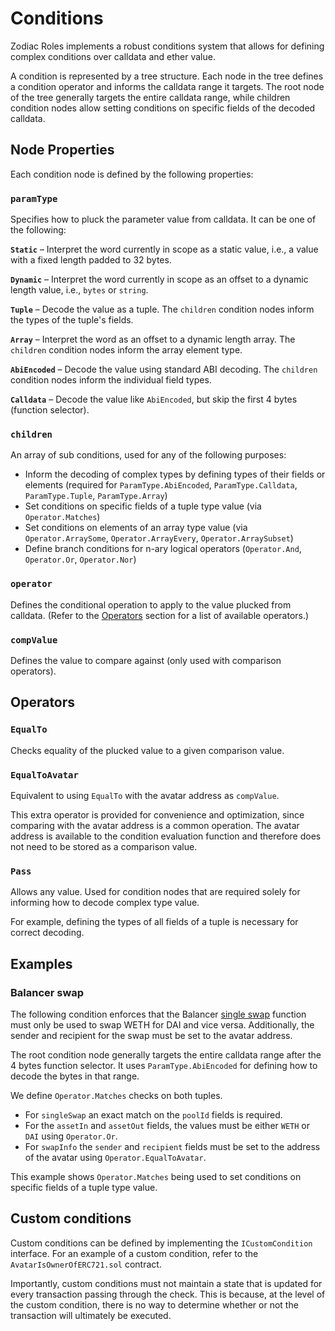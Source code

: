 
# Conditions

Zodiac Roles implements a robust conditions system that allows for defining complex conditions over calldata and ether value.

A condition is represented by a tree structure. Each node in the tree defines a condition operator and informs the calldata range it targets. The root node of the tree generally targets the entire calldata range, while children condition nodes allow setting conditions on specific fields of the decoded calldata.

## Node Properties

Each condition node is defined by the following properties:

### `paramType`

Specifies how to pluck the parameter value from calldata. It can be one of the following:

**`Static`** – Interpret the word currently in scope as a static value, i.e., a value with a fixed length padded to 32 bytes.

**`Dynamic`** – Interpret the word currently in scope as an offset to a dynamic length value, i.e., `bytes` or `string`.

**`Tuple`** – Decode the value as a tuple. The `children` condition nodes inform the types of the tuple's fields.

**`Array`** – Interpret the word as an offset to a dynamic length array. The `children` condition nodes inform the array element type.

**`AbiEncoded`** – Decode the value using standard ABI decoding. The `children` condition nodes inform the individual field types.

**`Calldata`** – Decode the value like `AbiEncoded`, but skip the first 4 bytes (function selector).

### `children`

An array of sub conditions, used for any of the following purposes:

- Inform the decoding of complex types by defining types of their fields or elements (required for `ParamType.AbiEncoded`, `ParamType.Calldata`, `ParamType.Tuple`, `ParamType.Array`)
- Set conditions on specific fields of a tuple type value (via `Operator.Matches`)
- Set conditions on elements of an array type value (via `Operator.ArraySome`, `Operator.ArrayEvery`, `Operator.ArraySubset`)
- Define branch conditions for n-ary logical operators (`Operator.And`, `Operator.Or`, `Operator.Nor`)

### `operator`

Defines the conditional operation to apply to the value plucked from calldata. (Refer to the [Operators](#operators) section for a list of available operators.)

### `compValue`

Defines the value to compare against (only used with comparison operators).

## Operators

### `EqualTo`

Checks equality of the plucked value to a given comparison value.

### `EqualToAvatar`

Equivalent to using `EqualTo` with the avatar address as `compValue`. 

This extra operator is provided for convenience and optimization, since comparing with the avatar address is a common operation. The avatar address is available to the condition evaluation function and therefore does not need to be stored as a comparison value.

### `Pass`

Allows any value. Used for condition nodes that are required solely for informing how to decode complex type value. 

For example, defining the types of all fields of a tuple is necessary for correct decoding.

## Examples

### Balancer swap

The following condition enforces that the Balancer [single swap](https://docs.balancer.fi/reference/swaps/single-swap.html#single-swap) function must only be used to swap WETH for DAI and vice versa. Additionally, the sender and recipient for the swap must be set to the avatar address.

<BalancerSwapExample />

The root condition node generally targets the entire calldata range after the 4 bytes function selector. It uses `ParamType.AbiEncoded` for defining how to decode the bytes in that range.

We define `Operator.Matches` checks on both tuples. 

- For `singleSwap` an exact match on the `poolId` fields is required.
- For the `assetIn` and `assetOut` fields, the values must be either `WETH` or `DAI` using `Operator.Or`.
- For `swapInfo` the `sender` and `recipient` fields must be set to the address of the avatar using `Operator.EqualToAvatar`.

This example shows `Operator.Matches` being used to set conditions on specific fields of a tuple type value.

## Custom conditions

Custom conditions can be defined by implementing the `ICustomCondition` interface. For an example of a custom condition, refer to the `AvatarIsOwnerOfERC721.sol` contract.

Importantly, custom conditions must not maintain a state that is updated for every transaction passing through the check. This is because, at the level of the custom condition, there is no way to determine whether or not the transaction will ultimately be executed.
